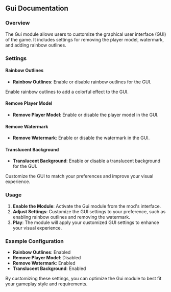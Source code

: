 
## Gui Documentation

### Overview
The Gui module allows users to customize the graphical user interface (GUI) of the game. It includes settings for removing the player model, watermark, and adding rainbow outlines.

### Settings

#### Rainbow Outlines
- **Rainbow Outlines**: Enable or disable rainbow outlines for the GUI.

<Callout type="default" emoji="️👾">
Enable rainbow outlines to add a colorful effect to the GUI.
</Callout>

#### Remove Player Model
- **Remove Player Model**: Enable or disable the player model in the GUI.

#### Remove Watermark
- **Remove Watermark**: Enable or disable the watermark in the GUI.

#### Translucent Background
- **Translucent Background**: Enable or disable a translucent background for the GUI.

<Callout type="info" emoji="️🚀">
Customize the GUI to match your preferences and improve your visual experience.
</Callout>

### Usage
1. **Enable the Module**: Activate the Gui module from the mod's interface.
2. **Adjust Settings**: Customize the GUI settings to your preference, such as enabling rainbow outlines and removing the watermark.
3. **Play**: The module will apply your customized GUI settings to enhance your visual experience.

### Example Configuration
- **Rainbow Outlines**: Enabled
- **Remove Player Model**: Disabled
- **Remove Watermark**: Enabled
- **Translucent Background**: Enabled

By customizing these settings, you can optimize the Gui module to best fit your gameplay style and requirements.
